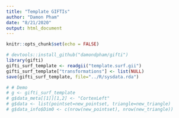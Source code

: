 ```yaml
---
title: "Template GIFTIs"
author: "Damon Pham"
date: "8/21/2020"
output: html_document
---
```


```r
knitr::opts_chunk$set(echo = FALSE)
```

```r
# devtools::install_github("damondpham/gifti")
library(gifti)
gifti_surf_template <- readgii("template.surf.gii")
gifti_surf_template["transformations"] <- list(NULL)
save(gifti_surf_template, file="../R/sysdata.rda")

# # Demo
# g <- gifti_surf_template
# g$data_meta[[1]][1,2] <- "CortexLeft"
# g$data <- list(pointset=new_pointset, triangle=new_triangle)
# g$data_info$Dim0 <- c(nrow(new_pointset), nrow(new_triangle))
```

